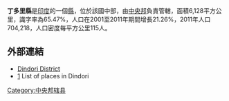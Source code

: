 '''丁多里縣'''是[[印度|印度]]的一個[[縣|縣]]，位於該國中部，由[[中央邦|中央邦]]負責管轄，面積6,128平方公里，識字率為65.47%，人口在2001至2011年期間增長21.26%，2011年人口704,218，人口密度每平方公里115人。

==外部連結==
*[http://dindori.nic.in Dindori District]{{Wayback|url=http://dindori.nic.in/ |date=20190810103955 }}
*[https://web.archive.org/web/20150318131750/http://www.onefivenine.com/india/villag/Dindori] List of places in Dindori

{{coord|22|57|N|81|05|E|type:adm3rd_source:itwiki|display=title}}

{{印度行政区划小作品}}
[[Category:中央邦辖县|Category:中央邦辖县]]